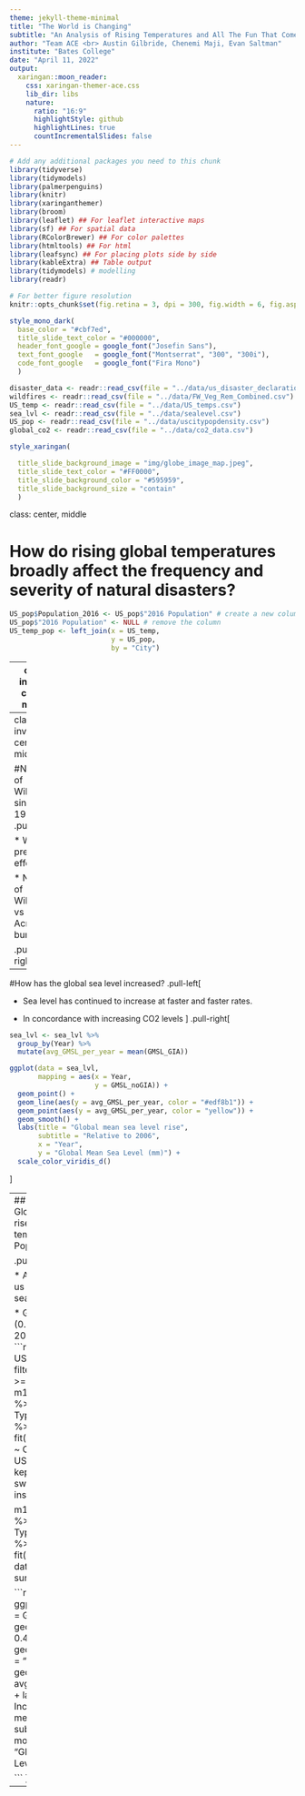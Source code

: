 ```yaml
---
theme: jekyll-theme-minimal
title: "The World is Changing"
subtitle: "An Analysis of Rising Temperatures and All The Fun That Comes with It"
author: "Team ACE <br> Austin Gilbride, Chenemi Maji, Evan Saltman"
institute: "Bates College"
date: "April 11, 2022"
output:
  xaringan::moon_reader:
    css: xaringan-themer-ace.css
    lib_dir: libs
    nature:
      ratio: "16:9"
      highlightStyle: github
      highlightLines: true
      countIncrementalSlides: false
---
```


```r
# Add any additional packages you need to this chunk
library(tidyverse)
library(tidymodels)
library(palmerpenguins)
library(knitr)
library(xaringanthemer)
library(broom)
library(leaflet) ## For leaflet interactive maps
library(sf) ## For spatial data
library(RColorBrewer) ## For color palettes
library(htmltools) ## For html
library(leafsync) ## For placing plots side by side
library(kableExtra) ## Table output
library(tidymodels) # modelling
library(readr)
```

```r
# For better figure resolution
knitr::opts_chunk$set(fig.retina = 3, dpi = 300, fig.width = 6, fig.asp = 0.618, out.width = "80%")
```

```r
style_mono_dark(
  base_color = "#cbf7ed",
  title_slide_text_color = "#000000",
  header_font_google = google_font("Josefin Sans"),
  text_font_google   = google_font("Montserrat", "300", "300i"),
  code_font_google   = google_font("Fira Mono")
  )
```


```r
disaster_data <- readr::read_csv(file = "../data/us_disaster_declarations.csv")
wildfires <- readr::read_csv(file = "../data/FW_Veg_Rem_Combined.csv")
US_temp <- readr::read_csv(file = "../data/US_temps.csv")
sea_lvl <- readr::read_csv(file = "../data/sealevel.csv")
US_pop <- readr::read_csv(file = "../data/uscitypopdensity.csv")
global_co2 <- readr::read_csv(file = "../data/co2_data.csv")
```

```r
style_xaringan(

  title_slide_background_image = "img/globe_image_map.jpeg",
  title_slide_text_color = "#FF0000",
  title_slide_background_color = "#595959",
  title_slide_background_size = "contain"
  )
```


class: center, middle

# How do rising global temperatures broadly affect the frequency and severity of natural disasters? 


```r
US_pop$Population_2016 <- US_pop$"2016 Population" # create a new column/variable
US_pop$"2016 Population" <- NULL # remove the column
US_temp_pop <- left_join(x = US_temp,
                         y = US_pop,
                         by = "City")
```

---
class: inverse, center, middle

# Average US Temperatures


```r
US_temp_pop %>% 
  filter(Population_2016 >= 1000000) %>% # cities with over 1 million population
  select(dt, AverageTemperature, City, State, Population_2016) %>%
  ggplot(mapping = aes(x = dt, 
                       y = AverageTemperature)) + 
    geom_smooth() + 
    labs(title = "Temperature in Large Cities in the US",
         subtitle = "Over the past sesquintennial, filtered for cities with pop > 1000000",
         x = "Year",
         y = "Average Temperature") + 
    facet_wrap( ~ City)

```

---
class: inverse, center, middle

#Number of Wildfires since 1992
.pull-left[

* Wildfire prevention efforts

* Number of Wildfires vs Acreage burned
]

.pull-right[
```r
lg_wildfires <- wildfires %>%
  filter(fire_size_class %in% c("D", "E", "F", "G"))
lg_wildfires %>%
  ggplot(mapping = aes(x = disc_pre_year, 
                       y = fire_size)) + 
    geom_smooth() + 
    labs(title = "Large wildfires by year",
         subtitle = "Wildfires of class D, E, F, and G, size of 100 acres or more",
         x = "Year of wildfire",
         y = "Wildfire size (acres)")
```
]

---
#How has the global sea level increased?
.pull-left[

* Sea level has continued to increase at faster and faster rates.

* In concordance with increasing CO2 levels
]
.pull-right[
```r
sea_lvl <- sea_lvl %>%
  group_by(Year) %>%
  mutate(avg_GMSL_per_year = mean(GMSL_GIA))
```

```r
ggplot(data = sea_lvl,
       mapping = aes(x = Year,
                     y = GMSL_noGIA)) +
  geom_point() +
  geom_line(aes(y = avg_GMSL_per_year, color = "#edf8b1")) +
  geom_point(aes(y = avg_GMSL_per_year, color = "yellow")) +
  geom_smooth() +
  labs(title = "Global mean sea level rise",
       subtitle = "Relative to 2006",
       x = "Year",
       y = "Global Mean Sea Level (mm)") +
  scale_color_viridis_d()

```
]

---
## Linear Model of Global Mean Sea level rise and US temperature and Population

.pull-left[

* A linear model helps us predict mean global sea level

* GMSL_GIA = (0.318)year + 2004.781
]
.pull-right[
```r
US_temp_pop <- US_temp_pop %>%
  filter(Population_2016 >= 1000000) %>%
  m1 <- linear_reg() %>% # Select Model Type
         set_engine("lm") %>% # Set engine
         fit(AverageTemperature ~ City, data = US_temp_pop) #code kept crashing so switched to sea_lvl instead


m1 <- linear_reg() %>% # Select Model Type
      set_engine("lm") %>% # Set engine
      fit(Year ~ GMSL_GIA , data = sea_lvl)
summary(m1)
```

```r
sea_lvl %>%
ggplot(aes(x = Year, y = GMSL_GIA)) +
  geom_point(alpha = 0.4) +
  geom_smooth(method = "lm", se = FALSE) +
  geom_line(aes(y = avg_GMSL_per_year)) +
  labs(title = "Yearly Increase in global mean sea level rise",
      subtitle = "A linear model",
      x = "Year",
      y = "Global Mean Sea Level")

```
]

---
<!-- # Visualizing the Increase in Disasters Throughout the US. -->



<!-- ```{r disaster-hist, fig.alt="Density plot of natural disasters. Shows increase from 1950 to present", echo=FALSE} -->

<!-- disaster_data %>% -->
<!--   filter(incident_type %in% c("Coastal Storm", "Drought", "Earthquake", "Fire", "Flood","Freezing", "Hurricane", "Mud/Landslide", "Severe Ice Storm","Severe Storm(s)", "Snow", "Tornado", "Tsunami", "Typhoon", -->
<!-- "Volcano")) %>% -->
<!--   ggplot(mapping = aes(x = fy_declared)) + -->
<!--     geom_histogram(binwidth = 10) + -->
<!--     #geom_density() + -->
<!--     facet_wrap( ~ incident_type) + -->
<!--     theme(axis.text.x = element_text(angle = 45)) + -->
<!--     labs(title = "Histogram of major disasters", -->
<!--          subtitle = "By disaster type", -->
<!--          x = "Year", -->
<!--          y = "Count") + -->
<!--   scale_color_viridis_c() -->


<!-- disaster_data %>% #this graph is probably good to show on the side -->
<!-- ggplot(mapping = aes(x = fy_declared)) + -->
<!--   geom_density() + -->
<!--   theme(axis.text.x = element_text(angle = 45)) + -->
<!--   labs(title = "Histogram of major disasters", -->
<!--        subtitle = "By disaster type", -->
<!--        x = "Year", -->
<!--        y = "Count") + -->
<!--   scale_color_viridis_c() -->
<!-- ``` -->


<!-- #Leaflet Mapping of Large WildFires in the US -->
<!-- --- -->
<!-- .pull-left[ -->
<!--  - wildfires have caused $X amount of damage to communities -->
<!--  - can be prevented with $X amount of preventative work -->
<!-- ] -->
<!-- .pull-rght[ -->
<!-- ```{r, echo=FALSE} -->
<!-- US_temp_pop <- US_temp_pop %>% -->
<!--   mutate(Latitude = str_remove_all(Latitude, "[NESW]"), -->
<!--          Longitude = str_remove_all(Longitude, "[NESW]")) -->
<!-- US_temp_pop$Longitude <- as.numeric(US_temp_pop$Longitude) -->
<!-- US_temp_pop$Latitude <- as.numeric(US_temp_pop$Latitude) -->
<!-- US_temp_pop <- US_temp_pop %>% -->
<!--   mutate(Longitude = Longitude * -1) -->
<!-- ``` -->

<!-- ```{r wildfires-by-size, echo=FALSE} -->
<!-- wf_pal <- colorFactor(palette = "YlOrRd", domain = lg_wildfires$fire_size_class) -->
<!-- lg_wildfires %>% -->
<!--   leaflet() %>% -->
<!--   addTiles() %>% -->
<!--   setView(lng = -97, -->
<!--           lat = 39, -->
<!--           zoom = 4) %>% -->
<!--   addCircles(lng = ~lg_wildfires$longitude, -->
<!--              lat = ~lg_wildfires$latitude, -->
<!--              label = ~lg_wildfires$stat_cause_descr, ~lg_wildfires$disc_pre_year, -->
<!--              radius = ~lg_wildfires$wf_rad_mi, -->
<!--              color = wf_pal(lg_wildfires$fire_size_class), -->
<!--              stroke = FALSE, -->
<!--              fillOpacity = 0.7, -->
<!--              #clusterOptions = markerClusterOptions() -->
<!--              ) -->
<!-- ``` -->
<!-- ] -->

<!-- --- -->
<!-- #Relating global CO2 levels with increasing temperature -->



<!-- ```{r recent_co2, fig.alt="Mauna Loa CO2 levels (ppm) of last 60 years. Shows seasonal variability and distinct exponential increase.", echo=FALSE} -->

<!-- global_co2 %>% -->
<!--   mutate(Date = as.Date(Date)) %>% -->
<!-- ggplot(mapping = aes(x = Date, y = co2_ppm)) + -->
<!--   geom_line() + -->
<!--   geom_smooth(color = "red", se = FALSE) + -->
<!--   theme_bw() + -->
<!--   scale_x_date(date_labels = "%Y %b %d") + -->
<!--   labs(title = "Mauna Loa CO2 levels", -->
<!--        subtitle = "Since 1958", -->
<!--        x = "Date", -->
<!--        y = "CO2 levels (ppm)") -->
<!-- ``` -->

<!-- --- -->
<!-- #CO2 level increase over the past 800 thousand years -->
<!-- .pull-right[ -->
<!-- - Earth has historically been in this range -->
<!-- <- Since the industrial revolution we are now here -->
<!-- ] -->

<!-- .pull-left[ -->


<!-- ```{r global_co2, fig.alt="Global CO2 levels (ppm) of last 800 thousand years from ice cores. Big spike at onset of industrial revolution and still rising today.", echo=FALSE} -->

<!-- global_co2 %>% -->
<!--   mutate(ageKa = Age_yrBP/1000) %>% -->
<!-- ggplot(mapping = aes(x = ageKa, y = CO2_ppm)) + -->
<!--   geom_line() + -->
<!--   scale_x_reverse() + -->
<!--   theme_bw() + -->
<!--    labs(title = "Global CO2 levels", -->
<!--       subtitle = "Over the past 800ka", -->
<!--       x = "Age (Ka BP)", -->
<!--       y = "CO2 levels (ppm)") -->
<!-- ``` -->
<!-- ] -->

<!-- --- -->
<!-- #Thank you and Questions -->

